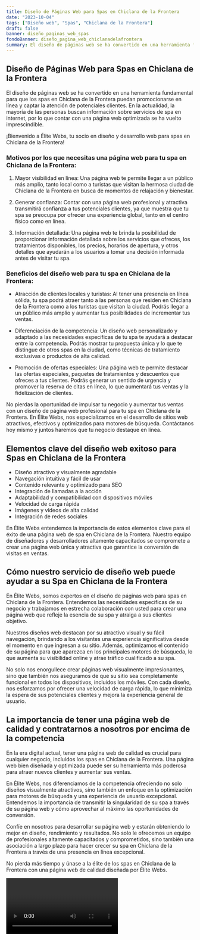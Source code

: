 ```yaml
---
title: Diseño de Páginas Web para Spas en Chiclana de la Frontera
date: "2023-10-04"
tags: ["Diseño web", "Spas", "Chiclana de la Frontera"]
draft: false
banner: diseño_paginas_web_spas
fondoBanner: diseño_pagina_web_chiclanadelafrontera
summary: El diseño de páginas web se ha convertido en una herramienta fundamental para que los spas en Chiclana de la Frontera puedan promocionarse en línea y captar la atención de potenciales clientes. En la actualidad, la mayoría de las personas buscan información sobre servicios de spa en internet, por lo que contar con una página web optimizada se ha vuelto imprescindible.
---
```



## Diseño de Páginas Web para Spas en Chiclana de la Frontera

El diseño de páginas web se ha convertido en una herramienta fundamental para que los spas en Chiclana de la Frontera puedan promocionarse en línea y captar la atención de potenciales clientes. En la actualidad, la mayoría de las personas buscan información sobre servicios de spa en internet, por lo que contar con una página web optimizada se ha vuelto imprescindible.

¡Bienvenido a Élite Webs, tu socio en diseño y desarrollo web para spas en Chiclana de la Frontera!

### Motivos por los que necesitas una página web para tu spa en Chiclana de la Frontera:

1. Mayor visibilidad en línea: Una página web te permite llegar a un público más amplio, tanto local como a turistas que visitan la hermosa ciudad de Chiclana de la Frontera en busca de momentos de relajación y bienestar.

2. Generar confianza: Contar con una página web profesional y atractiva transmitirá confianza a tus potenciales clientes, ya que muestra que tu spa se preocupa por ofrecer una experiencia global, tanto en el centro físico como en línea.

3. Información detallada: Una página web te brinda la posibilidad de proporcionar información detallada sobre los servicios que ofreces, los tratamientos disponibles, los precios, horarios de apertura, y otros detalles que ayudarán a los usuarios a tomar una decisión informada antes de visitar tu spa.

### Beneficios del diseño web para tu spa en Chiclana de la Frontera:

- Atracción de clientes locales y turistas: Al tener una presencia en línea sólida, tu spa podrá atraer tanto a las personas que residen en Chiclana de la Frontera como a los turistas que visitan la ciudad. Podrás llegar a un público más amplio y aumentar tus posibilidades de incrementar tus ventas.

- Diferenciación de la competencia: Un diseño web personalizado y adaptado a las necesidades específicas de tu spa te ayudará a destacar entre la competencia. Podrás mostrar tu propuesta única y lo que te distingue de otros spas en la ciudad, como técnicas de tratamiento exclusivas o productos de alta calidad.

- Promoción de ofertas especiales: Una página web te permite destacar las ofertas especiales, paquetes de tratamientos y descuentos que ofreces a tus clientes. Podrás generar un sentido de urgencia y promover la reserva de citas en línea, lo que aumentará tus ventas y la fidelización de clientes.

No pierdas la oportunidad de impulsar tu negocio y aumentar tus ventas con un diseño de página web profesional para tu spa en Chiclana de la Frontera. En Élite Webs, nos especializamos en el desarrollo de sitios web atractivos, efectivos y optimizados para motores de búsqueda. Contáctanos hoy mismo y juntos haremos que tu negocio destaque en línea.

<GifSeo />

<Cta />

## Elementos clave del diseño web exitoso para Spas en Chiclana de la Frontera

- Diseño atractivo y visualmente agradable
- Navegación intuitiva y fácil de usar
- Contenido relevante y optimizado para SEO
- Integración de llamadas a la acción
- Adaptabilidad y compatibilidad con dispositivos móviles
- Velocidad de carga rápida
- Imágenes y vídeos de alta calidad
- Integración de redes sociales

En Élite Webs entendemos la importancia de estos elementos clave para el éxito de una página web de spa en Chiclana de la Frontera. Nuestro equipo de diseñadores y desarrolladores altamente capacitados se compromete a crear una página web única y atractiva que garantice la conversión de visitas en ventas.

## Cómo nuestro servicio de diseño web puede ayudar a su Spa en Chiclana de la Frontera

En Élite Webs, somos expertos en el diseño de páginas web para spas en Chiclana de la Frontera. Entendemos las necesidades específicas de su negocio y trabajamos en estrecha colaboración con usted para crear una página web que refleje la esencia de su spa y atraiga a sus clientes objetivo.

Nuestros diseños web destacan por su atractivo visual y su fácil navegación, brindando a los visitantes una experiencia significativa desde el momento en que ingresan a su sitio. Además, optimizamos el contenido de su página para que aparezca en los principales motores de búsqueda, lo que aumenta su visibilidad online y atrae tráfico cualificado a su spa.

No solo nos enorgullece crear páginas web visualmente impresionantes, sino que también nos aseguramos de que su sitio sea completamente funcional en todos los dispositivos, incluidos los móviles. Con cada diseño, nos esforzamos por ofrecer una velocidad de carga rápida, lo que minimiza la espera de sus potenciales clientes y mejora la experiencia general de usuario.

## La importancia de tener una página web de calidad y contratarnos a nosotros por encima de la competencia

En la era digital actual, tener una página web de calidad es crucial para cualquier negocio, incluidos los spas en Chiclana de la Frontera. Una página web bien diseñada y optimizada puede ser su herramienta más poderosa para atraer nuevos clientes y aumentar sus ventas.

En Élite Webs, nos diferenciamos de la competencia ofreciendo no solo diseños visualmente atractivos, sino también un enfoque en la optimización para motores de búsqueda y una experiencia de usuario excepcional. Entendemos la importancia de transmitir la singularidad de su spa a través de su página web y cómo aprovechar al máximo las oportunidades de conversión.

Confíe en nosotros para desarrollar su página web y estarán obteniendo lo mejor en diseño, rendimiento y resultados. No solo le ofrecemos un equipo de profesionales altamente capacitados y comprometidos, sino también una asociación a largo plazo para hacer crecer su spa en Chiclana de la Frontera a través de una presencia en línea excepcional.

No pierda más tiempo y únase a la élite de los spas en Chiclana de la Frontera con una página web de calidad diseñada por Élite Webs.

<Video />

<CtaBot job="Spas" city="Chiclana de la Frontera" />

<Gmaps query="Chiclana de la Frontera+españa+maps" />
